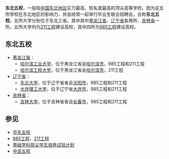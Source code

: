 {{newsrelease|time=2016-02-27T10:24:27+00:00}}
{{original research|time=2016-02-27T08:47:29+00:00}}
'''东北五校'''，一般指[[中国东北地区|中国东北地区]]实力最高、知名度最高的顶尖高等学府。因为这五所学校在东北地区的影响力，并且经常一起举行毕业生联合招聘会，合称'''东北五校'''。五所大学分别位于东北三省。其中其中[[黑龙江省|黑龙江省]]、[[辽宁省|辽宁省]]各两所、[[吉林省|吉林省]]一所。五所大学均为[[211工程|211工程]]建设高校，其中四所为[[985工程|985工程]]建设高校。

== 东北五校 ==
* [[黑龙江省|黑龙江省]]：
** [[哈尔滨工业大学|哈尔滨工业大学]]，位于黑龙江省会[[哈尔滨市|哈尔滨市]]，985工程和211工程
** [[哈尔滨工程大学|哈尔滨工程大学]]，位于黑龙江省会[[哈尔滨市|哈尔滨市]]，211工程
* [[辽宁省|辽宁省]]：
** [[东北大学_(中国)|东北大学]]，位于辽宁省省会[[沈阳市|沈阳市]]，985工程和211工程
** [[大连理工大学|大连理工大学]]，位于辽宁省[[大连市|大连市]]，985工程和211工程
* [[吉林省|吉林省]]：
** [[吉林大学|吉林大学]]，位于吉林省省会[[长春市|长春市]]，985工程和211工程

== 参见 ==
* [[华东五校|华东五校]]
* [[985工程|985工程]]、[[211工程|211工程]]
* [[基础学科拔尖学生培养试验计划|基础学科拔尖学生培养试验计划]]
* [[中坚五校|中坚五校]]